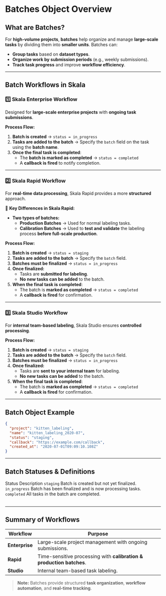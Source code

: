 
# **Batches Object Overview**

## **What are Batches?**

For **high-volume projects**, **batches** help organize and manage **large-scale tasks** by dividing them into **smaller units**. Batches can:

- **Group tasks** based on **dataset types**.
- **Organize work by submission periods** (e.g., weekly submissions).
- **Track task progress** and improve **workflow efficiency**.

---

## **Batch Workflows in Skala**

### **1️⃣ Skala Enterprise Workflow**

Designed for **large-scale enterprise projects** with **ongoing task submissions**.

**Process Flow:**

1. **Batch is created** → `status = in_progress`
2. **Tasks are added to the batch** → Specify the `batch` field on the task using the **batch name**.
3. **Once the final task is completed**:
   - The **batch is marked as completed** → `status = completed`
   - A **callback is fired** to notify completion.

---

### **2️⃣ Skala Rapid Workflow**

For **real-time data processing**, Skala Rapid provides a more **structured** approach.

🚀 **Key Differences in Skala Rapid:**

- **Two types of batches:**
  - **Production Batches** → Used for normal labeling tasks.
  - **Calibration Batches** → Used to **test and validate** the labeling process **before full-scale production**.

**Process Flow:**

1. **Batch is created** → `status = staging`
2. **Tasks are added to the batch** → Specify the `batch` field.
3. **Batches must be finalized** → `status = in_progress`
4. **Once finalized:**
   - Tasks are **submitted for labeling**.
   - **No new tasks can be added** to the batch.
5. **When the final task is completed**:
   - The batch is **marked as completed** → `status = completed`
   - A **callback is fired** for confirmation.

---

### **3️⃣ Skala Studio Workflow**

For **internal team-based labeling**, Skala Studio ensures **controlled processing**.

**Process Flow:**

1. **Batch is created** → `status = staging`
2. **Tasks are added to the batch** → Specify the `batch` field.
3. **Batches must be finalized** → `status = in_progress`
4. **Once finalized:**
   - Tasks are **sent to your internal team** for labeling.
   - **No new tasks can be added** to the batch.
5. **When the final task is completed**:
   - The batch is **marked as completed** → `status = completed`
   - A **callback is fired** for confirmation.

---

## **Batch Object Example**

```json filename="batch.json"
{
  "project": "kitten_labeling",
  "name": "kitten_labeling_2020-07",
  "status": "staging",
  "callback": "https://example.com/callback",
  "created_at": "2020-07-01T09:09:10.108Z"
}
```

---

## **Batch Statuses & Definitions**

<div style={{ marginTop: "1.5rem" }}>
  <Table>
    <thead>
      <Table.Tr>
        <Table.Th>Status</Table.Th>
        <Table.Th>Description</Table.Th>
      </Table.Tr>
    </thead>
    <tbody>
      <Table.Tr>
        <Table.Td>
          <code>staging</code>
        </Table.Td>
        <Table.Td>Batch is created but not yet finalized.</Table.Td>
      </Table.Tr>
      <Table.Tr>
        <Table.Td>
          <code>in_progress</code>
        </Table.Td>
        <Table.Td>
          Batch has been finalized and is now processing tasks.
        </Table.Td>
      </Table.Tr>
      <Table.Tr>
        <Table.Td>
          <code>completed</code>
        </Table.Td>
        <Table.Td>All tasks in the batch are completed.</Table.Td>
      </Table.Tr>
    </tbody>
  </Table>
</div>

---

## **Summary of Workflows**

| **Workflow**   | **Purpose**                                                          |
| -------------- | -------------------------------------------------------------------- |
| **Enterprise** | Large-scale project management with ongoing submissions.             |
| **Rapid**      | Time-sensitive processing with **calibration & production batches**. |
| **Studio**     | Internal team-based task labeling.                                   |

> **Note:** Batches provide structured **task organization**, **workflow automation**, and **real-time tracking**.

